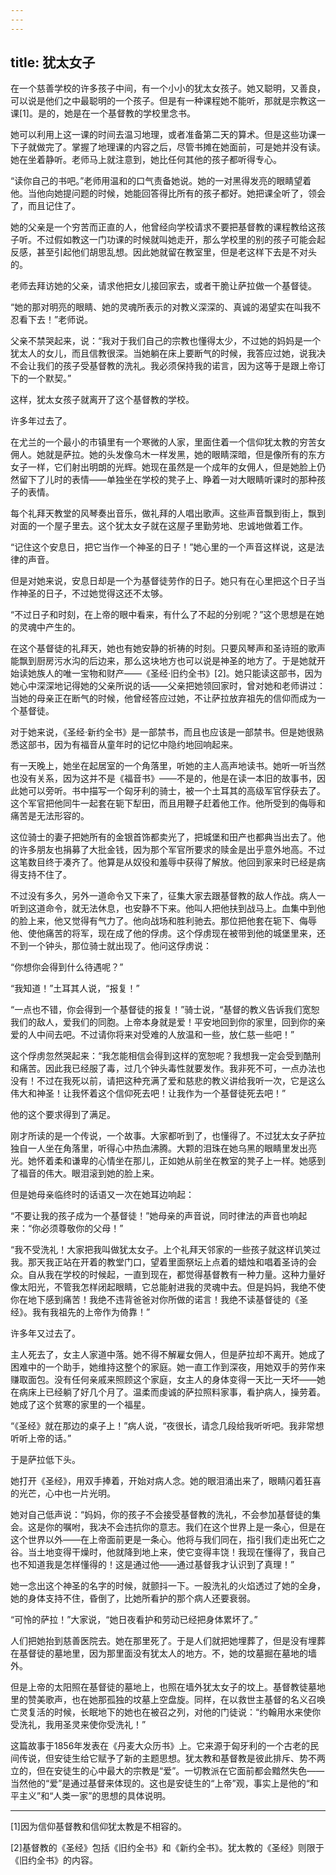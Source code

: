 ```yaml
---
---
---
```

title: 犹太女子
---






在一个慈善学校的许多孩子中间，有一个小小的犹太女孩子。她又聪明，又善良，可以说是他们之中最聪明的一个孩子。但是有一种课程她不能听，那就是宗教这一课[1]。是的，她是在一个基督教的学校里念书。

她可以利用上这一课的时间去温习地理，或者准备第二天的算术。但是这些功课一下子就做完了。掌握了地理课的内容之后，尽管书摊在她面前，可是她并没有读。她在坐着静听。老师马上就注意到，她比任何其他的孩子都听得专心。

“读你自己的书吧。”老师用温和的口气责备她说。她的一对黑得发亮的眼睛望着他。当他向她提问题的时候，她能回答得比所有的孩子都好。她把课全听了，领会了，而且记住了。

她的父亲是一个穷苦而正直的人，他曾经向学校请求不要把基督教的课程教给这孩子听。不过假如教这一门功课的时候就叫她走开，那么学校里的别的孩子可能会起反感，甚至引起他们胡思乱想。因此她就留在教室里，但是老这样下去是不对头的。

老师去拜访她的父亲，请求他把女儿接回家去，或者干脆让萨拉做一个基督徒。

“她的那对明亮的眼睛、她的灵魂所表示的对教义深深的、真诚的渴望实在叫我不忍看下去！”老师说。

父亲不禁哭起来，说：“我对于我们自己的宗教也懂得太少，不过她的妈妈是一个犹太人的女儿，而且信教很深。当她躺在床上要断气的时候，我答应过她，说我决不会让我们的孩子受基督教的洗礼。我必须保持我的诺言，因为这等于是跟上帝订下的一个默契。”

这样，犹太女孩子就离开了这个基督教的学校。

许多年过去了。

在尤兰的一个最小的市镇里有一个寒微的人家，里面住着一个信仰犹太教的穷苦女佣人。她就是萨拉。她的头发像乌木一样发黑，她的眼睛深暗，但是像所有的东方女子一样，它们射出明朗的光辉。她现在虽然是一个成年的女佣人，但是她脸上仍然留下了儿时的表情——单独坐在学校的凳子上、睁着一对大眼睛听课时的那种孩子的表情。

每个礼拜天教堂的风琴奏出音乐，做礼拜的人唱出歌声。这些声音飘到街上，飘到对面的一个屋子里去。这个犹太女子就在这屋子里勤劳地、忠诚地做着工作。

“记住这个安息日，把它当作一个神圣的日子！”她心里的一个声音这样说，这是法律的声音。

但是对她来说，安息日却是一个为基督徒劳作的日子。她只有在心里把这个日子当作神圣的日子，不过她觉得这还不太够。

“不过日子和时刻，在上帝的眼中看来，有什么了不起的分别呢？”这个思想是在她的灵魂中产生的。

在这个基督徒的礼拜天，她也有她安静的祈祷的时刻。只要风琴声和圣诗班的歌声能飘到厨房污水沟的后边来，那么这块地方也可以说是神圣的地方了。于是她就开始读她族人的唯一宝物和财产——《圣经·旧约全书》[2]。她只能读这部书，因为她心中深深地记得她的父亲所说的话——父亲把她领回家时，曾对她和老师讲过：当她的母亲正在断气的时候，他曾经答应过她，不让萨拉放弃祖先的信仰而成为一个基督徒。

对于她来说，《圣经·新约全书》是一部禁书，而且也应该是一部禁书。但是她很熟悉这部书，因为有福音从童年时的记忆中隐约地回响起来。

有一天晚上，她坐在起居室的一个角落里，听她的主人高声地读书。她听一听当然也没有关系，因为这并不是《福音书》——不是的，他是在读一本旧的故事书，因此她可以旁听。书中描写一个匈牙利的骑士，被一个土耳其的高级军官俘获去了。这个军官把他同牛一起套在轭下犁田，而且用鞭子赶着他工作。他所受到的侮辱和痛苦是无法形容的。

这位骑士的妻子把她所有的金银首饰都卖光了，把城堡和田产也都典当出去了。他的许多朋友也捐募了大批金钱，因为那个军官所要求的赎金是出乎意外地高。不过这笔数目终于凑齐了。他算是从奴役和羞辱中获得了解放。他回到家来时已经是病得支持不住了。

不过没有多久，另外一道命令又下来了，征集大家去跟基督教的敌人作战。病人一听到这道命令，就无法休息，也安静不下来。他叫人把他扶到战马上。血集中到他的脸上来，他又觉得有气力了。他向战场和胜利驰去。那位把他套在轭下、侮辱他、使他痛苦的将军，现在成了他的俘虏。这个俘虏现在被带到他的城堡里来，还不到一个钟头，那位骑士就出现了。他问这俘虏说：

“你想你会得到什么待遇呢？”

“我知道！”土耳其人说，“报复！”

“一点也不错，你会得到一个基督徒的报复！”骑士说，“基督的教义告诉我们宽恕我们的敌人，爱我们的同胞。上帝本身就是爱！平安地回到你的家里，回到你的亲爱的人中间去吧。不过请你将来对受难的人放温和一些，放仁慈一些吧！”

这个俘虏忽然哭起来：“我怎能相信会得到这样的宽恕呢？我想我一定会受到酷刑和痛苦。因此我已经服了毒，过几个钟头毒性就要发作。我非死不可，一点办法也没有！不过在我死以前，请把这种充满了爱和慈悲的教义讲给我听一次，它是这么伟大和神圣！让我怀着这个信仰死去吧！让我作为一个基督徒死去吧！”

他的这个要求得到了满足。

刚才所读的是一个传说，一个故事。大家都听到了，也懂得了。不过犹太女子萨拉独自一人坐在角落里，听得心中热血沸腾。大颗的泪珠在她乌黑的眼睛里发出亮光。她怀着柔和谦卑的心情坐在那儿，正如她从前坐在教室的凳子上一样。她感到了福音的伟大。眼泪滚到她的脸上来。

但是她母亲临终时的话语又一次在她耳边响起：

“不要让我的孩子成为一个基督徒！”她母亲的声音说，同时律法的声音也响起来：“你必须尊敬你的父母！”

“我不受洗礼！大家把我叫做犹太女子。上个礼拜天邻家的一些孩子就这样讥笑过我。那天我正站在开着的教堂门口，望着里面祭坛上点着的蜡烛和唱着圣诗的会众。自从我在学校的时候起，一直到现在，都觉得基督教有一种力量。这种力量好像太阳光，不管我怎样闭起眼睛，它总能射进我的灵魂中去。但是妈妈，我绝不使你在地下感到痛苦！我绝不违背爸爸对你所做的诺言！我绝不读基督徒的《圣经》。我有我祖先的上帝作为倚靠！”

许多年又过去了。

主人死去了，女主人家道中落。她不得不解雇女佣人，但是萨拉却不离开。她成了困难中的一个助手，她维持这整个的家庭。她一直工作到深夜，用她双手的劳作来赚取面包。没有任何亲戚来照顾这个家庭，女主人的身体变得一天比一天坏——她在病床上已经躺了好几个月了。温柔而虔诚的萨拉照料家事，看护病人，操劳着。她成了这个贫寒的家里的一个福星。

“《圣经》就在那边的桌子上！”病人说，“夜很长，请念几段给我听听吧。我非常想听听上帝的话。”

于是萨拉低下头。

她打开《圣经》，用双手捧着，开始对病人念。她的眼泪涌出来了，眼睛闪着狂喜的光芒，心中也一片光明。

她对自己低声说：“妈妈，你的孩子不会接受基督教的洗礼，不会参加基督徒的集会。这是你的嘱咐，我决不会违抗你的意志。我们在这个世界上是一条心，但是在这个世界以外——在上帝面前更是一条心。他将与我们同在，指引我们走出死亡之谷。当土地变得干燥时，他就降到地上来，使它变得丰饶！我现在懂得了，我自己也不知道我是怎样懂得的！这是通过他——通过基督我才认识到了真理！”

她一念出这个神圣的名字的时候，就颤抖一下。一股洗礼的火焰透过了她的全身，她的身体支持不住，昏倒了，比她所看护的那个病人还要衰弱。

“可怜的萨拉！”大家说，“她日夜看护和劳动已经把身体累坏了。”

人们把她抬到慈善医院去。她在那里死了。于是人们就把她埋葬了，但是没有埋葬在基督徒的墓地里，因为那里面没有犹太人的地方。不，她的坟墓掘在墓地的墙外。

但是上帝的太阳照在基督徒的墓地上，也照在墙外犹太女子的坟上。基督教徒墓地里的赞美歌声，也在她那孤独的坟墓上空盘旋。同样，在以救世主基督的名义召唤亡灵复活的时候，长眠地下的她也在被召之列，对他的门徒说：“约翰用水来使你受洗礼，我用圣灵来使你受洗礼！”

这篇故事于1856年发表在《丹麦大众历书》上。它来源于匈牙利的一个古老的民间传说，但安徒生给它赋予了新的主题思想。犹太教和基督教是彼此排斥、势不两立的，但在安徒生的心中最大的宗教是“爱”。一切教派在它面前都会黯然失色——当然他的“爱”是通过基督来体现的。这也是安徒生的“上帝”观，事实上是他的“和平主义”和“人类一家”的思想的具体说明。



***



[1]因为信仰基督教和信仰犹太教是不相容的。

[2]基督教的《圣经》包括《旧约全书》和《新约全书》。犹太教的《圣经》则限于《旧约全书》的内容。